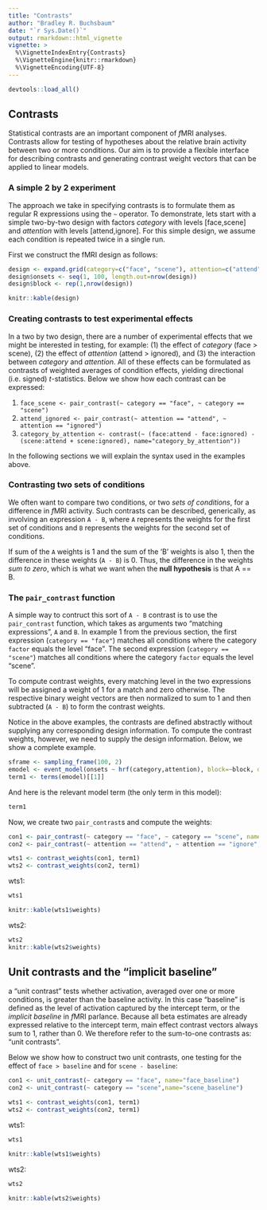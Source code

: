 ```yaml
---
title: "Contrasts"
author: "Bradley R. Buchsbaum"
date: "`r Sys.Date()`"
output: rmarkdown::html_vignette
vignette: >
  %\VignetteIndexEntry{Contrasts}
  %\VignetteEngine{knitr::rmarkdown}
  %\VignetteEncoding{UTF-8}
---
```


```r
devtools::load_all()
```
## Contrasts

Statistical contrasts are an important component of *f*MRI analyses. Contrasts allow for testing of hypotheses about the relative brain activity between two or more conditions. Our aim is to provide a flexible interface for describing contrasts and generating contrast weight vectors that can be applied to linear models.

### A simple 2 by 2 experiment

The approach we take in specifying contrasts is to formulate them as regular R expressions using the `~` operator. To demonstrate, lets start with a simple two-by-two design with factors *category* with levels [face,scene] and *attention* with levels [attend,ignore]. For this simple design, we assume each condition is repeated twice in a single run.

First we construct the fMRI design as follows:

```r

design <- expand.grid(category=c("face", "scene"), attention=c("attend", "ignore"), replication=c(1,2))
design$onsets <- seq(1, 100, length.out=nrow(design))
design$block <- rep(1,nrow(design))
```

```r
knitr::kable(design)
```

### Creating contrasts to test experimental effects

In a two by two design, there are a number of experimental effects that we might be interested in testing, for example: (1) the effect of *category* (face > scene), (2) the effect of *attention* (attend > ignored), and (3) the interaction between *category* and *attention*. All of these effects can be formulated as contrasts of weighted averages of condition effects, yielding directional (i.e. signed) *t*-statistics. Below we show how each contrast can be expressed:

1. `face_scene <- pair_contrast(~ category == "face", ~ category == "scene")`
2. `attend_ignored <- pair_contrast(~ attention == "attend", ~ attention == "ignored")`
3. `category_by_attention <- contrast(~ (face:attend - face:ignored) - (scene:attend + scene:ignored), name="category_by_attention"))`

In the following sections we will explain the syntax used in the examples above.

### Contrasting two sets of conditions

We often want to compare two conditions, or two *sets of conditions*, for a difference in *f*MRI activity. Such contrasts can be described, generically, as involving an expression `A - B`, where `A` represents the weights for the first set of conditions and `B` represents the weights for the second set of conditions. 

If sum of the `A` weights is 1 and the sum of the 'B' weights is also 1, then the difference in these weights (`A - B`) is 0. Thus, the difference in the weights *sum to zero*, which is what we want when the **null hypothesis** is that A == B.


### The `pair_contrast` function

A simple way to contruct this sort of `A - B` contrast is to use the `pair_contrast` function, which takes as arguments two "matching expressions", `A` and `B`. In example 1 from the previous section, the first expression (`category == "face"`) matches all conditions where the category `factor` equals the level "face". The second expression (`category == "scene"`) matches all conditions where the category `factor` equals the level "scene". 

To compute contrast weights, every matching level in the two expressions will be assigned a weight of 1 for a match and zero otherwise. The respective binary weight vectors are then normalized to sum to 1 and then subtracted (`A - B`) to form the contrast weights.

Notice in the above examples, the contrasts are defined abstractly without supplying any corresponding design information. To compute the contrast weights, however, we need to supply the design information. Below, we show a complete example.

```r
sframe <- sampling_frame(100, 2)
emodel <- event_model(onsets ~ hrf(category,attention), block=~block, data=design, sampling_frame=sframe)
term1 <- terms(emodel)[[1]] 
```

And here is the relevant model term (the only term in this model):

```r
term1
```

Now, we create two `pair_contrast`s and compute the weights:

```r
con1 <- pair_contrast(~ category == "face", ~ category == "scene", name="face_scene")
con2 <- pair_contrast(~ attention == "attend", ~ attention == "ignore", name="attend_ignore")

wts1 <- contrast_weights(con1, term1)
wts2 <- contrast_weights(con2, term1)

```

wts1:

```r
wts1

knitr::kable(wts1$weights)
```

wts2:

```r
wts2
knitr::kable(wts2$weights)
```


## Unit contrasts and the "implicit baseline"

a "unit contrast" tests whether activation, averaged over one or more conditions, is greater than the baseline activity. In this case "baseline" is defined as the level of activation captured by the intercept term, or the *implicit baseline* in *f*MRI parlance. Because all beta estimates are already expressed relative to the intercept term, main effect contrast vectors always sum to 1, rather than 0. We therefore refer to the sum-to-one contrasts as: "unit contrasts". 

Below we show how to construct two unit contrasts, one testing for the effect of `face > baseline` and for `scene - baseline`:

```r
con1 <- unit_contrast(~ category == "face", name="face_baseline")
con2 <- unit_contrast(~ category == "scene",name="scene_baseline")

wts1 <- contrast_weights(con1, term1)
wts2 <- contrast_weights(con2, term1)


```

wts1:

```r
wts1

knitr::kable(wts1$weights)
```

wts2:

```r
wts2

knitr::kable(wts2$weights)
```
